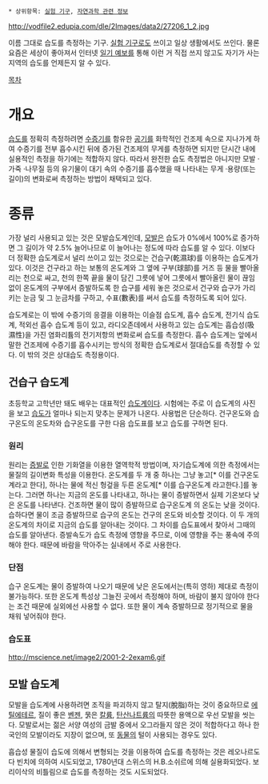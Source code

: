  * 상위항목: [[실험 기구]], [[자연과학 관련 정보]]

http://vodfile2.edupia.com/dle/2Images/data2/27206_1_2.jpg

이름 그대로 습도를 측정하는 기구. [[실험 기구]]로도 쓰이고 일상 생활에서도 쓰인다. 물론 요즘은 세상이 좋아져서 인터넷 [[일기 예보]]를 통해 이런 거 직접 쓰지 않고도 자기가 사는 지역의 습도를 언제든지 알 수 있다.


[[목차]]

= 개요 =
[[습도]]를 정확히 측정하려면 [[수증기]]를 함유한 [[공기]]를 화학적인 건조제 속으로 지나가게 하여 수증기를 전부 흡수시킨 뒤에 증가된 건조제의 무게를 측정하면 되지만 단시간 내에 실용적인 측정을 하기에는 적합하지 않다. 따라서 완전한 습도 측정법은 아니지만 모발 ·가죽 ·나무질 등의 유기물이 대기 속의 수증기를 흡수했을 때 나타내는 무게 ·용량(또는 길이)의 변화로써 측정하는 방법이 채택되고 있다.

= 종류 =
가장 널리 사용되고 있는 것은 모발습도계인데, [[모발]]은 습도가 0%에서 100%로 증가하면 그 길이가 약 2.5% 늘어나므로 이 늘어나는 정도에 따라 습도를 알 수 있다. 이보다 더 정확한 습도계로서 널리 쓰이고 있는 것으로는 건습구(乾濕球)를 이용하는 습도계가 있다. 이것은 건구라고 하는 보통의 온도계와 그 옆에 구부(球部)를 거즈 등 물을 빨아올리는 천으로 싸고, 천의 한쪽 끝을 물이 담긴 그릇에 넣어 그릇에서 빨아올린 물이 끊임없이 온도계의 구부에서 증발하도록 한 습구를 세워 놓은 것으로서 건구와 습구가 가리키는 눈금 및 그 눈금차를 구하고, 수표(數表)를 써서 습도를 측정하도록 되어 있다.
 
습도계로는 이 밖에 수증기의 응결을 이용하는 이슬점 습도계, 흡수 습도계, 전기식 습도계, 적외선 흡수 습도계 등이 있고, 라디오존데에서 사용하고 있는 습도계는 흡습성(吸濕性)을 가진 염화리튬의 전기저항의 변화로써 습도를 측정한다. 흡수 습도계는 앞에서 말한 건조제에 수증기를 흡수시키는 방식의 정확한 습도계로서 절대습도를 측정할 수 있다. 이 밖의 것은 상대습도 측정용이다.
 

== 건습구 습도계 ==
초등학교 고학년만 돼도 배우는 대표적인 [[습도계]]이다. 시험에는 주로 이 습도계의 사진을 보고 [[습도]]가 얼마나 되는지 맞추는 문제가 나온다.
사용법은 단순하다. 건구온도와 습구온도의 온도차와 습구온도를 구한 다음 습도표를 보고 습도를 구하면 된다.

=== 원리 ===
원리는 [[증발]]로 인한 기화열을 이용한 열역학적 방법이며, 자기습도계에 의한 측정에서는 물질의 길이변화 특성을 이용한다. 온도계를 두 개 중 하나는 그냥 놓고[* 이를 건구온도계라고 한다], 하나는 물에 적신 헝겊을 두른 온도계[* 이를 습구온도계 라고한다.]를 놓는다. 그러면 하나는 지금의 온도를 나타내고, 하나는 물이 증발하면서 실제 기온보다 낮은 온도를 나타낸다. 건조하면 물이 많이 증발하므로 습구온도계 의 온도는 낮을 것이다. 습하다면 물이 조금 증발하므로 습구의 온도는 건구의 온도와 비슷할 것이다. 이 두 개의 온도계의 차이로 지금의 습도를 알아내는 것이다. 그 차이를 습도표에서 찾아서 그때의 습도를 알아낸다.
증발속도가 습도 측정에 영향을 주므로, 이에 영향을 주는 풍속에 주의해야 한다. 때문에 바람을 막아주는 실내에서 주로 사용한다.


=== 단점 ===
습구 온도계는 물이 증발하여 나오기 때문에 낮은 온도에서는(특히 영하) 제대로 측정이 불가능하다. 또한 온도계 특성상 그늘진 곳에서 측정해야 하며, 바람이 불지 않아야 한다는 조건 때문에 실외에선 사용할 수 없다. 또한 물이 계속 증발하므로 정기적으로 물을 채워 넣어줘야 한다.

=== 습도표 ===
http://mscience.net/image2/2001-2-2exam6.gif


== 모발 습도계 ==
모발을 습도계에 사용하려면 조직을 파괴하지 않고 탈지(脫脂)하는 것이 중요하므로 [[에틸에테르]], 질이 좋은 [[벤젠]], 묽은 [[칼륨]], [[탄산나트륨]]의 따뜻한 용액으로 우선 모발을 씻는다. 모발로서는 젊은 서양 여성의 금발 중에서 오그라들지 않은 것이 적합하다고 하나 한국인의 모발이라도 지장이 없으며, 또 [[동물]]의 털이 사용되는 경우도 있다.
 
흡습성 물질이 습도에 의해서 변형되는 것을 이용하여 습도를 측정하는 것은 레오나르도 다 빈치에 의하여 시도되었고, 1780년대 스위스의 H.B.소쉬르에 의해 실용화되었다. 보리이삭의 비틀림으로 습도를 측정하는 것도 시도되었다. 
